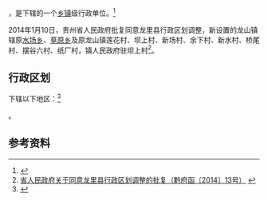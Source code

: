 {{中国乡级行政区|52/27/30/100/000}}

'''{{PAGENAMEBASE}}'''，是{{PRC admin/fullname|52/27/30/100/000|3}}下辖的一个[[乡镇|乡镇]]级行政单位。<ref>{{PRC admin/ref sgc|{{PRC admin/parent|52/27/30/100/000}}}}</ref>

2014年1月10日，贵州省人民政府批复同意龙里县行政区划调整，新设置的龙山镇辖原[[水场乡|水场乡]]、[[草原乡_(龙里县)|草原乡]]及原龙山镇莲花村、坝上村、新场村、余下村、新水村、桥尾村、摆谷六村、纸厂村，镇人民政府驻坝上村<ref>[http://www.gzgov.gov.cn/xxgk/jbxxgk/fgwj/zfwj/qfh/201507/t20150703_298188.html 省人民政府关于同意龙里县行政区划调整的批复（黔府函〔2014〕13号）] {{webarchive|url=https://web.archive.org/web/20170831215559/http://www.gzgov.gov.cn/xxgk/jbxxgk/fgwj/zfwj/qfh/201507/t20150703_298188.html |date=2017-08-31 }}</ref>。

== 行政区划 ==

{{PAGENAMEBASE}}下辖以下地区：<ref>{{PRC admin/ref sgc|52/27/30/100/000}}</ref>

{{PRC admin/children|52/27/30/100/000}}。

== 参考资料 ==

{{reflist}}

{{行政区划小作品}}
{{PRC admin/navcat|52/27/30/100/000}}
